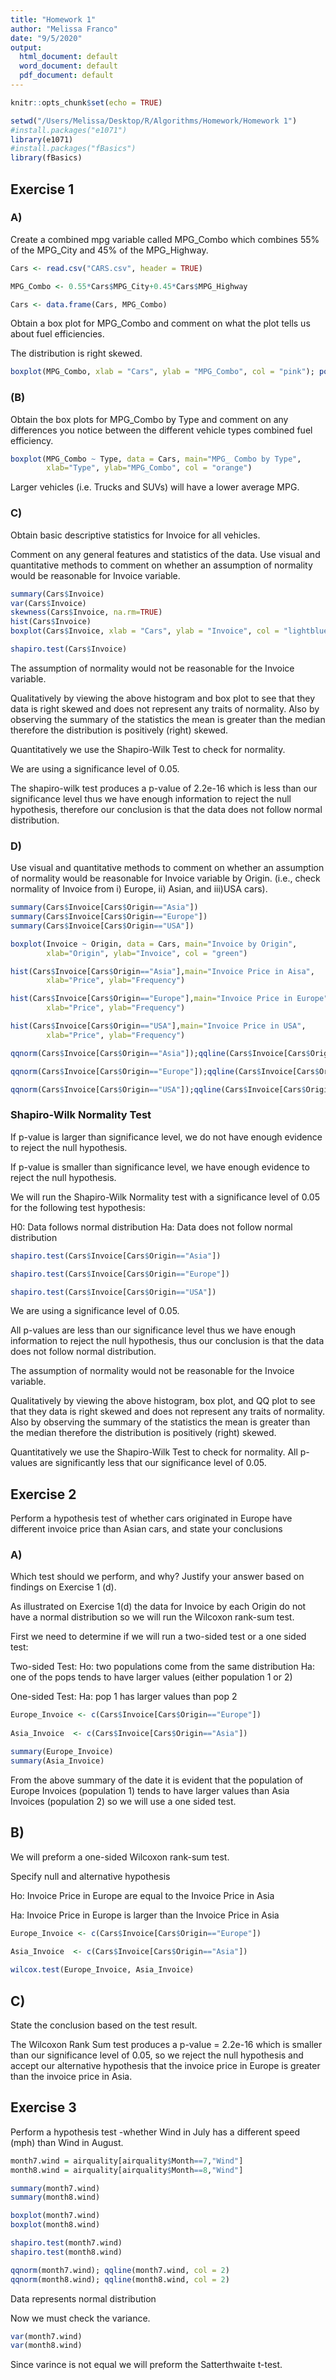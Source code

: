 ```yaml
---
title: "Homework 1"
author: "Melissa Franco"
date: "9/5/2020"
output:
  html_document: default
  word_document: default
  pdf_document: default
---
```


```r
knitr::opts_chunk$set(echo = TRUE)
```


 
```r

setwd("/Users/Melissa/Desktop/R/Algorithms/Homework/Homework 1")
#install.packages("e1071")
library(e1071)
#install.packages("fBasics")
library(fBasics)
```

## Exercise 1 

### A)

Create a combined mpg variable called MPG_Combo which combines 55% of the MPG_City and 45% of the MPG_Highway. 



```r
Cars <- read.csv("CARS.csv", header = TRUE)  

MPG_Combo <- 0.55*Cars$MPG_City+0.45*Cars$MPG_Highway   

Cars <- data.frame(Cars, MPG_Combo)

```


Obtain a box plot for MPG_Combo and comment on what the plot tells us about fuel efficiencies.


The distribution is right skewed.


```r
boxplot(MPG_Combo, xlab = "Cars", ylab = "MPG_Combo", col = "pink"); points(mean(MPG_Combo), col="black")
```

### (B)

Obtain the box plots for MPG_Combo by Type and comment on any differences you notice between the different vehicle types combined fuel efficiency.

```r
boxplot(MPG_Combo ~ Type, data = Cars, main="MPG_ Combo by Type",
        xlab="Type", ylab="MPG_Combo", col = "orange")
```



Larger vehicles (i.e. Trucks and SUVs) will have a lower average MPG.


### C)

Obtain basic descriptive statistics for Invoice for all vehicles. 

Comment on any general features and statistics of the data. 
Use visual and quantitative methods to comment on whether an assumption of normality would be reasonable for Invoice variable.


```r
summary(Cars$Invoice)
var(Cars$Invoice)
skewness(Cars$Invoice, na.rm=TRUE)
hist(Cars$Invoice)
boxplot(Cars$Invoice, xlab = "Cars", ylab = "Invoice", col = "lightblue"); points(mean(Cars$Invoice), col="red")

```

```r
shapiro.test(Cars$Invoice)
```

The assumption of normality would not be reasonable for the Invoice variable. 

Qualitatively by viewing the above histogram and box plot to see that they data is right skewed and does not represent any traits of normality. Also by observing the summary of the statistics the mean is greater than the median therefore the distribution is positively (right) skewed.

Quantitatively we use the Shapiro-Wilk Test to check for normality. 

We are using a significance level of 0.05.

The shapiro-wilk test produces a p-value of 2.2e-16 which is less than our significance level thus we have enough information to reject the null hypothesis, therefore our conclusion is that the data does not follow normal distribution. 


### D) 

Use visual and quantitative methods to comment on whether an assumption of normality would be reasonable for Invoice variable by Origin. (i.e., check normality of Invoice from i) Europe, ii) Asian, and iii)USA cars).


```r
summary(Cars$Invoice[Cars$Origin=="Asia"])
summary(Cars$Invoice[Cars$Origin=="Europe"])
summary(Cars$Invoice[Cars$Origin=="USA"])

boxplot(Invoice ~ Origin, data = Cars, main="Invoice by Origin",
        xlab="Origin", ylab="Invoice", col = "green")

hist(Cars$Invoice[Cars$Origin=="Asia"],main="Invoice Price in Aisa",
        xlab="Price", ylab="Frequency")

hist(Cars$Invoice[Cars$Origin=="Europe"],main="Invoice Price in Europe",
        xlab="Price", ylab="Frequency")

hist(Cars$Invoice[Cars$Origin=="USA"],main="Invoice Price in USA",
        xlab="Price", ylab="Frequency")
```

```r
qqnorm(Cars$Invoice[Cars$Origin=="Asia"]);qqline(Cars$Invoice[Cars$Origin=="Asia"], col = 2)

qqnorm(Cars$Invoice[Cars$Origin=="Europe"]);qqline(Cars$Invoice[Cars$Origin=="Europe"], col = 2)

qqnorm(Cars$Invoice[Cars$Origin=="USA"]);qqline(Cars$Invoice[Cars$Origin=="USA"], col = 2)
```

### Shapiro-Wilk Normality Test

If p-value is larger than significance level, we do not have enough evidence to reject the null hypothesis. 

If p-value is smaller than significance level, we have enough evidence to reject the null hypothesis.


We will run the Shapiro-Wilk Normality test with a significance level of 0.05 for the following test hypothesis:

H0: Data follows normal distribution
Ha: Data does not follow normal distribution

```r
shapiro.test(Cars$Invoice[Cars$Origin=="Asia"])

shapiro.test(Cars$Invoice[Cars$Origin=="Europe"])

shapiro.test(Cars$Invoice[Cars$Origin=="USA"])
```

We are using a significance level of 0.05.

All p-values are less than our significance level thus we have enough information to reject the null hypothesis, thus our conclusion is that the data does not follow normal distribution. 


The assumption of normality would not be reasonable for the Invoice variable. 

Qualitatively by viewing the above histogram, box plot, and QQ plot to see that they data is right skewed and does not represent any traits of normality. Also by observing the summary of the statistics the mean is greater than the median therefore the distribution is positively (right) skewed.

Quantitatively we use the Shapiro-Wilk Test to check for normality. All p-values are significantly less that our significance level of 0.05.

## Exercise 2 

Perform a hypothesis test of whether cars originated in Europe have different invoice price than Asian cars, and state your conclusions

### A)

Which test should we perform, and why? Justify your answer based on findings on Exercise 1 (d). 

As illustrated on Exercise 1(d) the data for Invoice by each Origin do not have a normal distribution so we will run the Wilcoxon rank-sum test.

First we need to determine if we will run a two-sided test 
or a one sided test:

Two-sided Test: 
Ho: two populations come from the same distribution
Ha: one of the pops tends to have larger values (either population 1 or 2)

One-sided Test:
Ha: pop 1 has larger values than pop 2


```r

Europe_Invoice <- c(Cars$Invoice[Cars$Origin=="Europe"])
                       
Asia_Invoice  <- c(Cars$Invoice[Cars$Origin=="Asia"])

summary(Europe_Invoice)
summary(Asia_Invoice)

```

From the above summary of the date it is evident that the population of Europe Invoices (population 1) tends to have larger values than Asia Invoices (population 2) so we will use a one sided test. 



## B) 

We will preform a one-sided Wilcoxon rank-sum test.

Specify null and alternative hypothesis

Ho: Invoice Price in Europe are equal to the Invoice Price in Asia

Ha: Invoice Price in Europe is larger than the Invoice Price in Asia


```r
Europe_Invoice <- c(Cars$Invoice[Cars$Origin=="Europe"])
                       
Asia_Invoice  <- c(Cars$Invoice[Cars$Origin=="Asia"])

wilcox.test(Europe_Invoice, Asia_Invoice)
```


## C) 

State the conclusion based on the test result.


The Wilcoxon Rank Sum test produces a p-value  = 2.2e-16 which is smaller than our significance level of 0.05, so we reject the null hypothesis and accept our alternative hypothesis that the invoice price in Europe is greater than the invoice price in Asia. 



## Exercise 3

Perform a hypothesis test -whether Wind in July has a different speed (mph) than Wind in August.

```r

month7.wind = airquality[airquality$Month==7,"Wind"]
month8.wind = airquality[airquality$Month==8,"Wind"]

summary(month7.wind)
summary(month8.wind)

boxplot(month7.wind)
boxplot(month8.wind)

shapiro.test(month7.wind)
shapiro.test(month8.wind)

qqnorm(month7.wind); qqline(month7.wind, col = 2)
qqnorm(month8.wind); qqline(month8.wind, col = 2)
```


Data represents normal distribution

Now we must check the variance.

```r

var(month7.wind)
var(month8.wind)
```

Since varince is not equal we will preform the Satterthwaite t-test.



